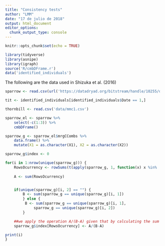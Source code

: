 ```yaml
---
title: "Consistency tests"
author: "LMM"
date: "17 de julio de 2018"
output: html_document
editor_options: 
  chunk_output_type: console
---
```


```r
knitr::opts_chunk$set(echo = TRUE)
```

```r
library(tidyverse)
library(asnipe)
library(igraph)
source('R/cmbDFrame.r')
data('identified_individuals')
```

The following are the data used in Shizuka et al. (2016)

```r
sparrow <- read.csv(url('https://datadryad.org/bitstream/handle/10255/dryad.63926/Flock_Season3_Dryad.csv'), na.strings = c('NA', ' ', ''))

tit <- identified_individuals[identified_individuals$Date == 1,]

thornbill <- read.csv('data/mmc1.csv')
```


```r
sparrow_el <- sparrow %>% 
    select(-c(1:3)) %>%
    cmbDFrame()

sparrow_g <- sparrow_el$mrgCCombs %>% 
    data.frame() %>%
    mutate(X1 = as.character(X1), X2 = as.character(X2))
```

```r
sparrow_g$index <- 0

for(i in 1:nrow(unique(sparrow_g))) {
    RowsOcurrency <- rowSums(t(apply(sparrow_g, 1, function(x) x %in%  unique(sparrow_g)[i, ]))) == 2
    
    A <- sum(RowsOcurrency)


    if(unique(sparrow_g)[i, 2] == "") {
        B <- sum(sparrow_g == unique(sparrow_g)[i, 1])
        } else {
         B <- sum(sparrow_g == unique(sparrow_g)[i, 1],
             sparrow_g == unique(sparrow_g)[i, 2])   
        }

    ##we apply the operation A/(B-A) given that by calculating the sum of the frecuency of A and B we are adding twice the value of the interaction A*B.
    sparrow_g$index[RowsOcurrency] <- A/(B-A)

print(i)
}

```
